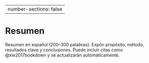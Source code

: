 ﻿---
number-sections: false
---

# Resumen {.unnumbered}

Resumen en español (200–300 palabras). Expón propósito, método, resultados clave y conclusiones.
Puede incluir citas como @xie2017bookdown y se actualizarán automáticamente.
